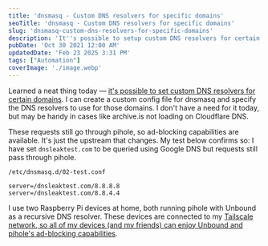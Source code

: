 ```yaml
---
title: 'dnsmasq - Custom DNS resolvers for specific domains'
seoTitle: 'dnsmasq - Custom DNS resolvers for specific domains'
slug: 'dnsmasq-custom-dns-resolvers-for-specific-domains'
description: 'It''s possible to setup custom DNS resolvers for certain domains using a dnsmasq config file. Requests still pass through pihole, for ad-blocking capabilities.'
pubDate: 'Oct 30 2021 12:00 AM'
updatedDate: 'Feb 23 2025 3:31 PM'
tags: ["Automation"]
coverImage: './image.webp'
---
```


Learned a neat thing today — [it's possible to set custom DNS resolvers for certain domains](https://news.ycombinator.com/item?id=29026068). I can create a custom config file for dnsmasq and specify the DNS resolvers to use for those domains. I don't have a need for it today, but may be handy in cases like archive.is not loading on Cloudflare DNS.


These requests still go through pihole, so ad-blocking capabilities are available. It's just the upstream that changes. My test below confirms so: I have set `dnsleaktest.com` to be queried using Google DNS but requests still pass through pihole.


```text
/etc/dnsmasq.d/02-test.conf

server=/dnsleaktest.com/8.8.8.8
server=/dnsleaktest.com/8.8.4.4
```


<R2Image imageKey="assets/dnsmasq-custom-dns-resolvers-for-specific-domains-42362915-5cb1-4239-b9c9-2284826ef946.png" alt="A screenshot of pihole logs" />


I use two Raspberry Pi devices at home, both running pihole with Unbound as a recursive DNS resolver. These devices are connected to my [Tailscale network, so all of my devices (and my friends) can enjoy Unbound and pihole's ad-blocking capabilities](https://www.arun.blog/private-pi-hole-hosting-fly-tailscale/).

